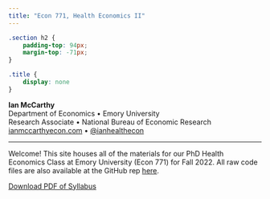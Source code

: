 ```yaml
---
title: "Econ 771, Health Economics II"
---
```


```css
.section h2 {
    padding-top: 94px;
    margin-top: -71px;
}

.title {
    display: none
}
```


**Ian McCarthy**  
Department of Economics • Emory University<br>
Research Associate • National Bureau of Economic Research<br>
[ianmccarthyecon.com](https://www.ianmccarthyecon.com) • [\@ianhealthecon](https://twitter.com/ianhealthecon)


---

Welcome! This site houses all of the materials for our PhD Health Economics Class at Emory University (Econ 771) for Fall 2022. All raw code files are also available at the GitHub rep [here](https://github.com/imccart/econ771-fall2022).


<p><a class="btn btn-primary btn-lg" target="_blank" href="https://econ771f22.classes.ianmccarthyecon.com/syllabus/syllabus-771.pdf" role="button"><i class="far fa-file-pdf"></i> Download PDF of Syllabus</a></p>
